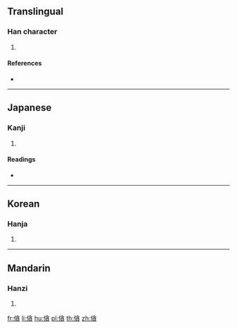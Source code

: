 ==Translingual==

===Han character===
{{Han char|rn=9|rad=人|as=11|sn=13|four=28286|canj=OOIC|ids=⿰亻貪}}

# {{defn|Han|sort=人11}}

====References====
* {{Han ref|kx=0115.300|dkj=01056|dj=0247.010|hdz=10212.080|uh=50CB|ud=20683|bh=DCC1|bd=56513}}

----

==Japanese==

===Kanji===
{{ja-kanji|grade=|rs=人11}}

# {{defn|lang=ja|sort=人11}}

====Readings====
* {{ja-readings|on=[[たん]] (tan), [[とん]] (ton)|kun=[[のびるさま]] (nobirusama), [[おろかなさま]] (orokanasama)}}

----

==Korean==

===Hanja===
{{ko-hanja|hangeul=[[탐]]|rv=tam|mr=t'am}}

# {{defn|lang=ko|sort=人11}}

----

==Mandarin==

===Hanzi===
{{cmn-hanzi|pin=[[tàn]] ([[tan4]])|wg=t'an<sup>4</sup>}}

# {{defn|lang=cmn|sort=人11}}

[[fr:僋]]
[[li:僋]]
[[hu:僋]]
[[pl:僋]]
[[th:僋]]
[[zh:僋]]